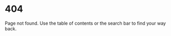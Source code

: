 # 404 {.unlisted .unnumbered}

Page not found. Use the table of contents or the search bar to find your way back.